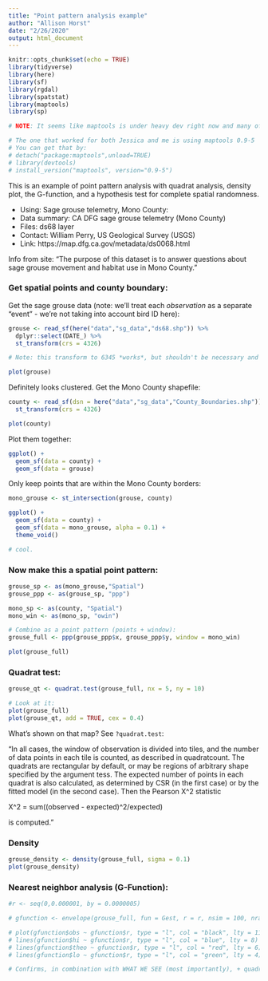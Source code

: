 ```yaml
---
title: "Point pattern analysis example"
author: "Allison Horst"
date: "2/26/2020"
output: html_document
---
```


```r
knitr::opts_chunk$set(echo = TRUE)
library(tidyverse)
library(here)
library(sf)
library(rgdal)
library(spatstat)
library(maptools) 
library(sp)

# NOTE: It seems like maptools is under heavy dev right now and many of the functions we're trying (unsuccessfully) to use in maptools to make spatial points stuff, and the problem seems to be the newer versions are problematic. If you were having the "must be projected" error when trying to convert spatial "ppp", the potential fix is to force install an older version of the maptools package. 

# The one that worked for both Jessica and me is using maptools 0.9-5 
# You can get that by: 
# detach("package:maptools",unload=TRUE)
# library(devtools)
# install_version("maptools", version="0.9-5")

```

This is an example of point pattern analysis with quadrat analysis, density plot, the G-function, and a hypothesis test for complete spatial randomness.

- Using: Sage grouse telemetry, Mono County:
- Data summary: CA DFG sage grouse telemetry (Mono County)
- Files: ds68 layer
- Contact: William Perry, US Geological Survey (USGS)
- Link: https://map.dfg.ca.gov/metadata/ds0068.html

Info from site: 
"The purpose of this dataset is to answer questions about sage grouse movement and habitat use in Mono County."

### Get spatial points and county boundary:

Get the sage grouse data (note: we'll treat each *observation* as a separate "event" - we're not taking into account bird ID here):
```r
grouse <- read_sf(here("data","sg_data","ds68.shp")) %>% 
  dplyr::select(DATE_) %>% 
  st_transform(crs = 4326)

# Note: this transform to 6345 *works*, but shouldn't be necessary and messes up the G & L functions...

plot(grouse)
```

Definitely looks clustered. 
Get the Mono County shapefile:

```r
county <- read_sf(dsn = here("data","sg_data","County_Boundaries.shp")) %>% dplyr::select(CountyName) %>% 
  st_transform(crs = 4326)

plot(county)
```

Plot them together: 
```r
ggplot() +
  geom_sf(data = county) +
  geom_sf(data = grouse)
```

Only keep points that are within the Mono County borders:
```r
mono_grouse <- st_intersection(grouse, county)

ggplot() +
  geom_sf(data = county) +
  geom_sf(data = mono_grouse, alpha = 0.1) +
  theme_void()

# cool. 
```

### Now make this a spatial point pattern: 
```r
grouse_sp <- as(mono_grouse,"Spatial")
grouse_ppp <- as(grouse_sp, "ppp")

mono_sp <- as(county, "Spatial")
mono_win <- as(mono_sp, "owin")

# Combine as a point pattern (points + window):
grouse_full <- ppp(grouse_ppp$x, grouse_ppp$y, window = mono_win)

plot(grouse_full)

```

### Quadrat test:
```r
grouse_qt <- quadrat.test(grouse_full, nx = 5, ny = 10)

# Look at it: 
plot(grouse_full)
plot(grouse_qt, add = TRUE, cex = 0.4)
```

What's shown on that map? See `?quadrat.test`:

"In all cases, the window of observation is divided into tiles, and the number of data points in each tile is counted, as described in quadratcount. The quadrats are rectangular by default, or may be regions of arbitrary shape specified by the argument tess. The expected number of points in each quadrat is also calculated, as determined by CSR (in the first case) or by the fitted model (in the second case). Then the Pearson X^2 statistic

X^2 = sum((observed - expected)^2/expected)

is computed."

### Density
```r
grouse_density <- density(grouse_full, sigma = 0.1)
plot(grouse_density)

```

### Nearest neighbor analysis (G-Function):
```r
#r <- seq(0,0.000001, by = 0.0000005)

# gfunction <- envelope(grouse_full, fun = Gest, r = r, nsim = 100, nrank = 2) # Sig level of Monte Carlo = 0.04

# plot(gfunction$obs ~ gfunction$r, type = "l", col = "black", lty = 11)
# lines(gfunction$hi ~ gfunction$r, type = "l", col = "blue", lty = 8)
# lines(gfunction$theo ~ gfunction$r, type = "l", col = "red", lty = 6)
# lines(gfunction$lo ~ gfunction$r, type = "l", col = "green", lty = 4)

# Confirms, in combination with WHAT WE SEE (most importantly), + quadrat.test & density = clustered data!
```


